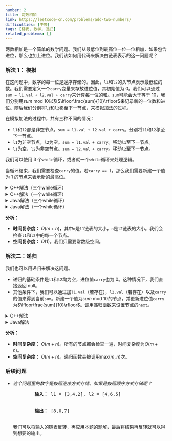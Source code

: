 ```yaml
---
number: 2
title: 两数相加
link: https://leetcode-cn.com/problems/add-two-numbers/
difficulties: [中等]
tags: [链表, 数学, 递归]
related_problems: []
---
```


两数相加是一个简单的数学问题。我们从最低位到最高位一位一位相加，如果包含进位，那么也加上进位。我们该如何用代码来解决由链表表示的这一问题呢？

### 解法 1： 模拟

在这问题中，数字的每一位是逆序存储的。因此，`l1`和`l2`的头节点表示最低位的数。我们需要定义一个`carry`变量来存放进位值，其初始值为 0。我们可以通过`sum = l1.val + l2.val + carry`来计算每一位的和。`sum`可能会大于等于 10，我们分别用$sum \text{ mod } 10$以及$\lfloor\frac{sum}{10}\rfloor$来记录新的一位数和进位。随后我们分别将`l1`和`l2`移至下一节点，来模拟加法的过程。

在模拟加法的过程中，共有三种不同的情况：

- `l1`和`l2`都是非空节点。`sum = l1.val + l2.val + carry`。分别将`l1`和`l2`移至下一节点。
- `l1`为非空节点，`l2`为空。`sum = l1.val + carry`。移动`l1`至下一节点。
- `l1`为空，`l2`为非空节点。`sum = l2.val + carry`。移动`l2`至下一节点。

我们可以使用 3 个`while`循环，或者就一个`while`循环来处理逻辑。

当循环结束，我们需要检查`carry`的值。若`carry == 1`，那么我们需要新建一个值为 1 的节点来表示新的最高位。

<details class="code-details">
    <summary>C++解法（三个while循环）</summary>

```cpp
/**
 * Definition for singly-linked list.
 * struct ListNode {
 *     int val;
 *     ListNode *next;
 *     ListNode() : val(0), next(nullptr) {}
 *     ListNode(int x) : val(x), next(nullptr) {}
 *     ListNode(int x, ListNode *next) : val(x), next(next) {}
 * };
 */
class Solution {
public:
    ListNode* addTwoNumbers(ListNode* l1, ListNode* l2) {
        ListNode* head = new ListNode();
        ListNode* cur = head;

        int carry = 0;
        while (l1 && l2) {
            int sum = l1->val + l2->val + carry;
            cur->next = new ListNode(sum % 10);
            cur = cur->next;
            carry = sum / 10;
            l1 = l1->next;
            l2 = l2->next;
        }

        while (l1) {
            int sum = l1->val + carry;
            cur->next = new ListNode(sum % 10);
            cur = cur->next;
            carry = sum / 10;
            l1 = l1->next;
        }

        while (l2) {
            int sum = l2->val + carry;
            cur->next = new ListNode(sum % 10);
            cur = cur->next;
            carry = sum / 10;
            l2 = l2->next;
        }

        if (carry) {
            cur->next = new ListNode(carry);
        }

        return head->next;
    }
};
```

</details>

<details class="code-details">
    <summary>C++解法（一个while循环）</summary>

```cpp
/**
 * Definition for singly-linked list.
 * struct ListNode {
 *     int val;
 *     ListNode *next;
 *     ListNode() : val(0), next(nullptr) {}
 *     ListNode(int x) : val(x), next(nullptr) {}
 *     ListNode(int x, ListNode *next) : val(x), next(next) {}
 * };
 */
class Solution {
public:
    ListNode* addTwoNumbers(ListNode* l1, ListNode* l2) {
        ListNode* head = new ListNode();
        ListNode* cur = head;
        int carry = 0;

        while (l1 || l2) {
            int val1 = l1 ? l1 -> val : 0;
            int val2 = l2 ? l2 -> val : 0;
            int sum = val1 + val2 + carry;
            cur->next = new ListNode(sum % 10);
            cur = cur->next;
            carry = sum / 10;
            if (l1) {
                l1 = l1->next;
            }
            if (l2) {
                l2 = l2->next;
            }
        }

        if (carry) {
            cur->next = new ListNode(carry);
        }

        return head->next;
    }
};
```

</details>

<details class="code-details">
    <summary>Java解法（三个while循环）</summary>

```java
/**
 * Definition for singly-linked list.
 * public class ListNode {
 *     int val;
 *     ListNode next;
 *     ListNode() {}
 *     ListNode(int val) { this.val = val; }
 *     ListNode(int val, ListNode next) { this.val = val; this.next = next; }
 * }
 */
class Solution {
    public ListNode addTwoNumbers(ListNode l1, ListNode l2) {
        ListNode head = new ListNode();
        ListNode cur = head;
        int carry = 0;

        while (l1 != null && l2 != null) {
            int sum = l1.val + l2.val + carry;
            cur.next = new ListNode(sum % 10);
            cur = cur.next;
            carry = sum / 10;
            l1 = l1.next;
            l2 = l2.next;
        }

        while (l1 != null) {
            int sum = l1.val + carry;
            cur.next = new ListNode(sum % 10);
            cur = cur.next;
            carry = sum / 10;
            l1 = l1.next;
        }

        while (l2 != null) {
            int sum = l2.val + carry;
            cur.next = new ListNode(sum % 10);
            cur = cur.next;
            carry = sum / 10;
            l2 = l2.next;
        }

        if (carry == 1) {
            cur.next = new ListNode(carry);
        }

        return head.next;
    }
}
```

</details>

<details class="code-details">
    <summary>Java解法（一个while循环）</summary>

```java
/**
 * Definition for singly-linked list.
 * public class ListNode {
 *     int val;
 *     ListNode next;
 *     ListNode() {}
 *     ListNode(int val) { this.val = val; }
 *     ListNode(int val, ListNode next) { this.val = val; this.next = next; }
 * }
 */
class Solution {
    public ListNode addTwoNumbers(ListNode l1, ListNode l2) {
        ListNode head = new ListNode();
        ListNode cur = head;
        int carry = 0;

        while (l1 != null || l2 != null) {
            int val1 = l1 == null ? 0 : l1.val;
            int val2 = l2 == null ? 0 : l2.val;
            int sum = val1 + val2 + carry;
            cur.next = new ListNode(sum % 10);
            cur = cur.next;
            carry = sum / 10;
            if (l1 != null) {
                l1 = l1.next;
            }
            if (l2 != null) {
                l2 = l2.next;
            }
        }

        if (carry == 1) {
            cur.next = new ListNode(carry);
        }

        return head.next;
    }
}
```

</details>

**分析：**

- **时间复杂度：** $O(m+n)$，其中`m`是`l1`链表的大小，`n`是`l2`链表的大小。我们会检查`l1`和`l2`中的每一个节点。
- **空间复杂度：** $O(1)$。我们只需要常数级空间。

### 解法二：递归

我们也可以用递归来解决这问题。

- 递归的基础条件是`l1`和`l2`均为空，进位值`carry`也为 0。这种情况下，我们直接返回 null。
- 其他条件下，我们可以通过加`l1.val`（若存在），`l2.val`（若存在）以及`carry`的值来得到当前`sum`。新建一个值为$sum \text{ mod } 10$的节点，并更新进位值`carry`为$\lfloor\frac{sum}{10}\rfloor$。调用递归函数来设置节点的`next`。

<details class="code-details">
    <summary>C++解法</summary>

```cpp
/**
 * Definition for singly-linked list.
 * struct ListNode {
 *     int val;
 *     ListNode *next;
 *     ListNode() : val(0), next(nullptr) {}
 *     ListNode(int x) : val(x), next(nullptr) {}
 *     ListNode(int x, ListNode *next) : val(x), next(next) {}
 * };
 */
class Solution {
private:
    ListNode* addTwoNumbersHelper(ListNode* l1, ListNode* l2, int carry) {
        if (!l1 && !l2 && !carry) {
            return NULL;
        }

        int sum = carry;
        if (l1) {
            sum += l1->val;
            l1 = l1->next;
        }

        if (l2) {
            sum += l2->val;
            l2 = l2->next;
        }

        ListNode* node = new ListNode(sum % 10);
        carry = sum / 10;
        node->next = addTwoNumbersHelper(l1, l2, carry);
        return node;
    }

public:
    ListNode* addTwoNumbers(ListNode* l1, ListNode* l2) {
        return addTwoNumbersHelper(l1, l2, 0);
    }
};
```

</details>

<details class="code-details">
    <summary>Java解法</summary>

```java
/**
 * Definition for singly-linked list.
 * public class ListNode {
 *     int val;
 *     ListNode next;
 *     ListNode() {}
 *     ListNode(int val) { this.val = val; }
 *     ListNode(int val, ListNode next) { this.val = val; this.next = next; }
 * }
 */
class Solution {
    public ListNode addTwoNumbers(ListNode l1, ListNode l2) {
        return addTwoNumbersHelper(l1, l2, 0);
    }

    private ListNode addTwoNumbersHelper(ListNode l1, ListNode l2, int carry) {
        if (l1 == null && l2 == null && carry == 0) {
            return null;
        }

        int sum = carry;
        if (l1 != null) {
            sum += l1.val;
            l1 = l1.next;
        }

        if (l2 != null) {
            sum += l2.val;
            l2 = l2.next;
        }

        ListNode node = new ListNode(sum % 10);
        carry = sum / 10;
        node.next = addTwoNumbersHelper(l1, l2, carry);

        return node;
    }
}
```

</details>

**分析：**

- **时间复杂度：** $O(m+n)$。所有的节点都会检查一遍，时间复杂度为$O(m+n)$。
- **空间复杂度：** $O(m+n)$。递归函数会被调用$\text{max}(m, n)$次。

<div id="follow-up">
  <h3>后续问题</h3>
  <ul className="follow-up-list">
    <li>
      <i>这个问题里的数字是按照逆序方式存储。如果是按照顺序方式存储呢？</i>
      <pre>
        <strong>输入：</strong> l1 = [3,4,2], l2 = [4,6,5]
        <br />
        <strong>输出：</strong> [8,0,7]
      </pre>
      <p>
        我们可以将输入的链表反转，再应用本题的题解，最后将结果再反转就可以得到想要的输出。
      </p>
    </li>
  </ul>
</div>

